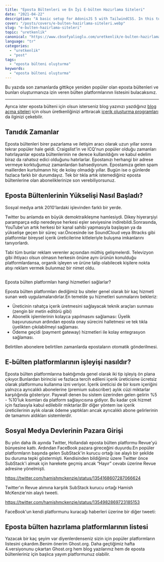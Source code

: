 ```yaml
---
title: "Eposta Bültenleri ve En İyi E-bülten Hazırlama Siteleri"
date: "2021-04-22"
description: "A basic setup for AdonisJS 5 with TailwindCSS. In this tutorial post, I will create a simple starter application boilerplate for AdonisJS."
cover: "/posts/covers/e-bulten-hazirlama-siteleri.webp"
slug: "e-bulten-hazirlama-siteleri"
topic: "uretkenlik"
canonical: "https://www.cbsofyalioglu.com/uretkenlik/e-bulten-hazirlama-siteleri/"
language: "tr"
categories:
  - "uretkenlik"
  - "post"
tags:
  - "eposta bülteni oluşturma"
keywords:
  - "eposta bülteni oluşturma"
---
```


Bu yazıda son zamanlarda gittikçe yeniden popüler olan eposta bültenleri ve bunları oluşturmanıza izin veren bülten platformlarının listesini bulacaksınız.

* * *

Ayrıca ister eposta bülteni için olsun isterseniz blog yazınızı yazdığınız [blog açma siteleri](https://www.cbsofyalioglu.com/blog-acmak/en-iyi-blog-siteleri/) için olsun üretkenliğinizi arttıracak [içerik oluşturma programları](https://www.cbsofyalioglu.com/uretkenlik/icerik-olusturma-programlari/) da ilginizi çekebilir.

## Tanıdık Zamanlar

Eposta bültenleri birer pazarlama ve iletişim aracı olarak uzun yıllar sonra tekrar popüler hale geldi. Craigslist'in ve ICQ'nun popüler olduğu zamanları hatırlayanlar eposta bültenlerinin ne derece kullanıldığını ve kabul edelim biraz da rahatsız edici olduğunu hatırlarlar. Epostanızı herhangi bir adrese vermeye korktuğumuz zamanlardan bahsediyorum. Epostamıza gelen spam maillerden kurtulmanın hiç de kolay olmadığı yıllar. Bugün ise o günlerde fazlaca farklı bir durumdayız. Tek bir tıkla artık istemediğiniz eposta bültenlerine olan aboneliklerinize son verebiliyorsunuz.

## **Eposta Bültenlerinin Yükselişi Nasıl Başladı?**

Sosyal medya artık 2010'lardaki işlevinden farklı bir yerde.

Twitter bu anlamda en büyük demoktraikleşme hamlesiydi. Dikey hiyerarşiyi paramparça edip neredeyse herkesi eşler seviyesine indirebildi.Sonrasında, YouTube'un artık herkesi bir kanal sahibi yapmasıyla başlayan ya da yükselişe geçen bir süreç var.Öncesinde ise SoundCloud veya 8tracks gibi platformlar bireysel içerik üreticilerine kitleleriyle buluşma imkanlarını tanıyorlardı.

Tabi tüm bunlar reklam verenler açısından müthiş gelişmelerdi. Televizyon gibi ihtiyacı olsun olmasın herkesin önüne aynı ürünün konulduğu platformlardansa, organik işleyen ve ürüne talip olabilecek kişilere nokta atışı reklam vermek bulunmaz bir nimet oldu.

##
Eposta bülten platformları hangi hizmetleri sağlarlar?

Eposta bülten platformları dediğimiz bu siteler genel olarak bir kaç hizmeti sunan web uygulamalarıdırlar.En temelde şu hizmetleri sunmalarını bekleriz:

- Üreticinin rahatça içerik üretmesini sağlayacak teknik araçları sunması (zengin bir metin editörü gibi)
- Abonelik işlemlerinin kolayca yapılmasını sağlaması: Üyelik başvurusunun ardından eposta onay sürecini halletmesi ve tek tıkla üyelikten çıkılabilmeyi sağlaması.
- Ödeme geçidi (payment gateway) hizmetleri ile kolay entegrasyon sağlaması.

Belirtilen abonelere belirtilen zamanlarda epostaların otomatik gönderilmesi.

## **E-bülten platformlarının işleyişi nasıldır?**

Eposta bülten platformlarına baktığımda genel olarak iki tip işleyiş ön plana çıkıyor.Bunlardan birincisi ve fazlaca tercih edileni içerik üreticisine ücretsiz olarak platformunu kullanma izni veriyor. İçerik üreticisi de bir kısım içeriğini yalnızca ayrıcalıklı abonelerine (premium subscriber) aylık cüzi miktarlar karşılığında gösteriyor. Paywall denen bu sistem üzerinden gelen gelirin %5 - %10'luk kısımları da platform sağlayıcısına gidiyor. Bu kadar çok hizmet için fazlasıyla kabul edilebilir miktarlar.Bir diğer yöntem ise içerik üreticilerinin aylık olarak ödeme yaptıkları ancak ayrıcalıklı abone gelirlerinin de tamamını aldıkları sistemlerdir.

## **Sosyal Medya Devlerinin Pazara Girişi**

Bu yılın daha ilk ayında Twitter, Hollandalı eposta bülten platformu Revue'yü bünyesine kattı. Ardından FaceBook pazara gireceğini duyurdu.En popüler platformların başında gelen SubStack'in kurucu ortağı ise alaylı bir şekilde bu duruma tepki göstermişti. Kendisinden bildiğimiz üzere Twitter önce SubStack'i almak için harekete geçmiş ancak “Hayır” cevabı üzerine Revue adresine yönelmişti.

https://twitter.com/hamishmckenzie/status/1354168607287066624

Twitter'ın Revue alımına karşılık SubStack kurucu ortağı Hamish McKenzie'nin alaylı tweeti.

https://twitter.com/hamishmckenzie/status/1354982869723185153

FaceBook'un kendi platformunu kuracağı haberleri üzerine bir diğer tweeti:

## Eposta bülten hazırlama platformlarının listesi

Yazacak bir kaç şeyim var diyenlerdenseniz sizin için popüler platformların listesini çıkardım.Benim önerim Ghost.org. Daha geçtiğimiz hafta 4.versiyonunu çıkartan Ghost.org hem blog yazılarınız hem de eposta bültenleriniz için başlıca yayım platformunuz olabilir.


<CardEnlarge
    title="Substack"
    link="https://substack.com/"
    nofollow={true}
    cover="/posts/substack.png"
/>

<CardEnlarge
    title="Revue"
    link="https://www.getrevue.co/"
    nofollow={true}
    cover="/posts/caroline-e174af89a07caa0546b7b0765a3d2fe100d8310fedd2b2ce247a2a0da9f453fd.jpg"
/>

<CardEnlarge
    title="Ghost"
    link="https://ghost.org/"
    nofollow={true}
    cover="/posts/ghost.png"
/>

<CardEnlarge
    title="CovertKit"
    description="(Referanslı bağlantı)"
    link="https://app.convertkit.com/referrals/l/8aed3d10-c6c7-499a-b64f-d871b10588ad"
    nofollow={true}
    cover="/posts/convertkit.webp"
/>

<CardEnlarge
    title="Mailchimp"
    link="https://mailchimp.com/"
    nofollow={true}
    cover="/posts/MC_Share_Card-min.png"
/>


<CardEnlarge
    title="Letter.so"
    link="https://letter.so/"
    nofollow={true}
    cover="/posts/image.png"
/>
